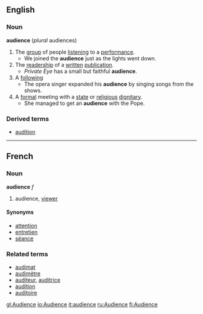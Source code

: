 ==English==
===Noun===
'''audience'''  (''plural'' audiences)
#The [[group]] of people [[listen]]ing to a [[performance]].
#* We joined the '''audience''' just as the lights went down.
#The [[readership]] of a [[written]] [[publication]].
#* ''Private Eye'' has a small but faithful '''audience'''.
#A [[following]]
#* The opera singer expanded his '''audience''' by singing songs from the shows.
#A [[formal]] meeting with a [[state]] or [[religious]] [[dignitary]].
#* She managed to get an '''audience''' with the Pope.
===Derived terms===
*[[audition]]

----

==French==
===Noun===
'''audience''' ''f''

# audience, [[viewer]]

====Synonyms====
*[[attention]]
*[[entretien]]
*[[séance]]

===Related terms===
*[[audimat]]
*[[audimètre]]
*[[auditeur]], [[auditrice]]
*[[audition]]
*[[auditoire]]

[[gl:Audience]]
[[io:Audience]]
[[it:audience]]
[[ru:Audience]]
[[fi:Audience]]